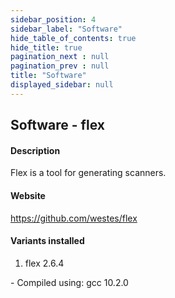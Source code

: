 ```yaml
---
sidebar_position: 4
sidebar_label: "Software"
hide_table_of_contents: true
hide_title: true
pagination_next : null
pagination_prev : null
title: "Software"
displayed_sidebar: null
---
```


## Software - flex


#### Description
Flex is a tool for generating scanners.

#### Website
https://github.com/westes/flex

#### Variants installed
1. flex 2.6.4
<div class="ul-circle">
    - Compiled using: gcc 10.2.0
</div>

